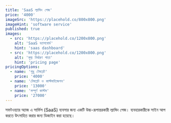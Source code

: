 ```yaml
---
title: 'SaaS ল্যান্ডিং পেজ'
price: '4000'
imageSrc: 'https://placehold.co/800x800.png'
imageHint: 'software service'
published: true
images:
  - src: 'https://placehold.co/1200x800.png'
    alt: 'SaaS ড্যাশবোর্ড'
    hint: 'saas dashboard'
  - src: 'https://placehold.co/1200x800.png'
    alt: 'মূল্য নির্ধারণ পাতা'
    hint: 'pricing page'
pricingOptions:
  - name: 'শুধু টেমপ্লেট'
    price: '4000'
  - name: 'টেমপ্লেট ও কাস্টমাইজেশন'
    price: '13000'
  - name: 'সম্পূর্ণ কাস্টম'
    price: '27000'
---
```


সফটওয়্যার অ্যাজ এ সার্ভিস (SaaS) ব্যবসার জন্য একটি উচ্চ-রূপান্তরকারী ল্যান্ডিং পেজ। ব্যবহারকারীকে সাইন আপ করতে উৎসাহিত করার জন্য ডিজাইন করা হয়েছে।